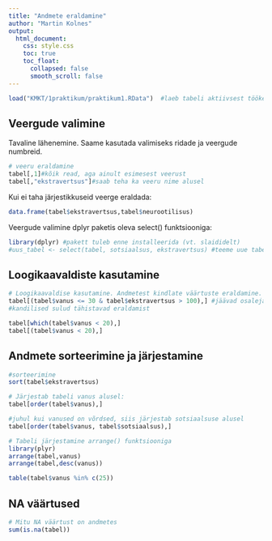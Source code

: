 ```yaml
---
title: "Andmete eraldamine"
author: "Martin Kolnes"
output:
  html_document:
    css: style.css
    toc: true
    toc_float:
      collapsed: false
      smooth_scroll: false
---
```


```r
load("KMKT/1praktikum/praktikum1.RData")  #laeb tabeli aktiivsest töökeskkonnast
```

**Veergude valimine**   
---------------------
Tavaline lähenemine. Saame kasutada valimiseks ridade ja veergude numbreid.   
```r
# veeru eraldamine
tabel[,1]#kõik read, aga ainult esimesest veerust
tabel[,"ekstravertsus"]#saab teha ka veeru nime alusel
```

Kui ei taha järjestikkuseid veerge eraldada:  
```r
data.frame(tabel$ekstravertsus,tabel$neurootilisus)
```

Veergude valimine dplyr paketis oleva select() funktsiooniga:  
```r
library(dplyr) #pakett tuleb enne installeerida (vt. slaididelt)
#uus_tabel <- select(tabel, sotsiaalsus, ekstravertsus) #teeme uue tabeli, kus on 2 veergud: sotsiaalsus ja ekstravertsus
```

**Loogikaavaldiste kasutamine**  
------------------------------
```r
# Loogikaavaldise kasutamine. Andmetest kindlate väärtuste eraldamine.
tabel[(tabel$vanus <= 30 & tabel$ekstravertsus > 100),] #jäävad osalejad, kelle vanus on väikesm või võrdne 30'ga. Nendest omakorda jäetakse osalejad, kelle ekstravertsuse skoor on üle 100.
#kandilised sulud tähistavad eraldamist
```

```r
tabel[which(tabel$vanus < 20),]
tabel[(tabel$vanus < 20),]
```

**Andmete sorteerimine ja järjestamine**   
-------------------------------------------
```r
#sorteerimine
sort(tabel$ekstravertsus)
```

```r
# Järjestab tabeli vanus alusel:
tabel[order(tabel$vanus),]

#juhul kui vanused on võrdsed, siis järjestab sotsiaalsuse alusel
tabel[order(tabel$vanus, tabel$sotsiaalsus),]
```

```r
# Tabeli järjestamine arrange() funktsiooniga
library(plyr)
arrange(tabel,vanus)
arrange(tabel,desc(vanus))
```


```r
table(tabel$vanus %in% c(25))
```

**NA väärtused**
-------------------------
```r
# Mitu NA väärtust on andmetes
sum(is.na(tabel))
```

